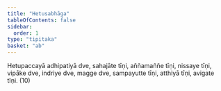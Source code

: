 ```yaml
---
title: "Hetusabhāga"
tableOfContents: false
sidebar:
  order: 1
type: "tipitaka"
basket: "ab"
---
```



<DynamicBreadcrumb />

<Division number="63">

<Paragraph number="1950">
Hetupaccayā adhipatiyā dve, sahajāte tīṇi, aññamaññe tīṇi, nissaye tīṇi, vipāke dve, indriye dve, magge dve, sampayutte tīṇi, atthiyā tīṇi, avigate tīṇi. (10)
</Paragraph>
</Division>